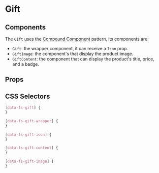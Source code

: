 

# Gift

<Canvas>
  <Story id="molecules-gift--gift" />
</Canvas>

## Components

The `Gift` uses the [Compound Component](https://kentcdodds.com/blog/compound-components-with-react-hooks) pattern, its components are:

- `Gift`: the wrapper component, it can receive a `Icon` prop.
- `GiftImage`: the component's that display the product image.
- `GiftContent`: the component that can display the product's title, price, and a badge.

## Props

<ArgsTable of={Gift} />

## CSS Selectors

```css
[data-fs-gift] {
}

[data-fs-gift-wrapper] {
}

[data-fs-gift-icon] {
}

[data-fs-gift-content] {
}

[data-fs-gift-image] {
}
```
